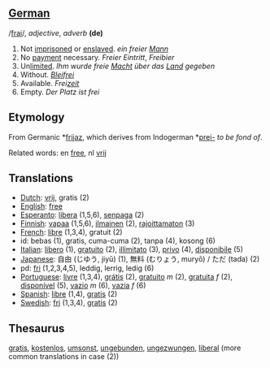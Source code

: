 ==[[German]]==

/[[Pronunciation guide|frai]]/, ''adjective'', ''adverb'' '''(de)'''

# Not [[imprisoned]] or [[enslaved]]. ''ein freier [[Mann]]''
# No [[payment]] necessary. ''Freier Eintritt'', ''Freibier''
# Un[[limit]]ed. ''Ihm wurde freie [[Macht]] über das [[Land]] gegeben''
# Without. ''[[Blei]]frei''
# Available. ''Frei[[zeit]]''
# Empty. ''Der Platz ist frei''

==Etymology==

From Germanic *[[frijaz]], which derives from Indogerman *[[prei-]] ''to be fond of''.

Related words: en [[free]], nl [[vrij]]

==Translations==

*[[Dutch]]: [[vrij]], gratis (2)
*[[English]]: [[free]]
*[[Esperanto]]: [[libera]] (1,5,6), [[senpaga]] (2)
*[[Finnish]]: [[vapaa]] (1,5,6), [[ilmainen]] (2), [[rajoittamaton]] (3)
*[[French]]: [[libre]] (1,3,4), gratuit (2)
*id: bebas (1), gratis, cuma-cuma (2), tanpa (4), kosong (6)
*[[Italian]]: [[libero]] (1), [[gratuito]] (2), [[illimitato]] (3), [[privo]] (4), [[disponibile]] (5)
*[[Japanese]]: 自由 (じゆう, jiyū) (1), 無料 (むりょう, muryō) / ただ (tada) (2)
*pd: [[fri]] (1,2,3,4,5), leddig, lerrig, ledig (6)
*[[Portuguese]]: [[livre]] (1,3,4), [[grátis]] (2), [[gratuito]] ''m'' (2), [[gratuita]] ''f'' (2), [[disponível]] (5), [[vazio]] ''m'' (6), [[vazia]] ''f'' (6)
*[[Spanish]]: [[libre]] (1,4), [[gratis]] (2)
*[[Swedish]]: [[fri]] (1,3,4), [[gratis]] (2)

==Thesaurus==

[[gratis]], [[kostenlos]], [[umsonst]], [[ungebunden]], [[ungezwungen]], [[liberal]] (more common translations in case (2))